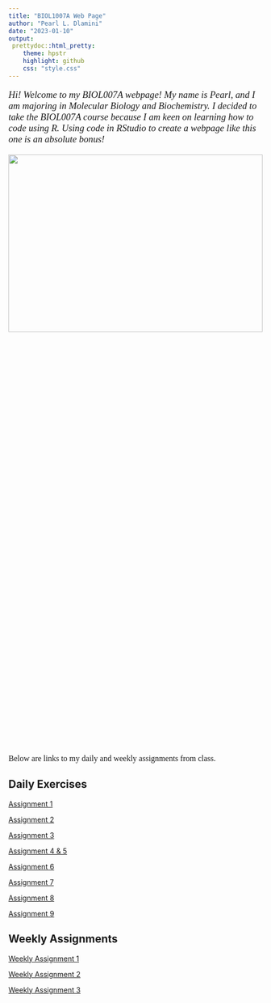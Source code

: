```yaml
---
title: "BIOL1007A Web Page"
author: "Pearl L. Dlamini"
date: "2023-01-10"
output:
 prettydoc::html_pretty:
    theme: hpstr
    highlight: github
    css: "style.css"
---
```

<p style="font-family: times, new roman; font-size:14pt; font-style:italic">
Hi! Welcome to my BIOL007A webpage! My name is Pearl, and I am majoring in Molecular Biology and Biochemistry. I decided to take the BIOL007A course because I am keen on learning how to code using R. Using code in RStudio to create a webpage like this one is an absolute bonus! 
</p>

![](wallpaper.jpeg){#id .class width=100% height=30%}

<p style="font-family: times, serif; font-size:12pt; font-style:standard">
Below are links to my daily and weekly assignments from class.
</p>

## Daily Exercises

[Assignment 1](Daily_Assignments/Assignment_1.html)  

[Assignment 2](Daily_Assignments/Assignment_2.html)  

[Assignment 3](Daily_Assignments/Assignment_3.html)

[Assignment 4 & 5](Daily_Assignments/Assignment_4.html)

[Assignment 6](Daily_Assignments/Assignment_6.html)

[Assignment 7](Daily_Assignments/Assignment_7.html)

[Assignment 8](Daily_Assignments/Assignment_8.html)

[Assignment 9](Daily_Assignments/Assignment_9.html)

## Weekly Assignments

[Weekly Assignment 1](Weekly_Assignments/Weekly_Assignment.html)

[Weekly Assignment 2](Weekly_Assignments/Weekly_Assignment_2.html)

[Weekly Assignment 3](Weekly_Assignments/Weekly_Assignment_3.html)

